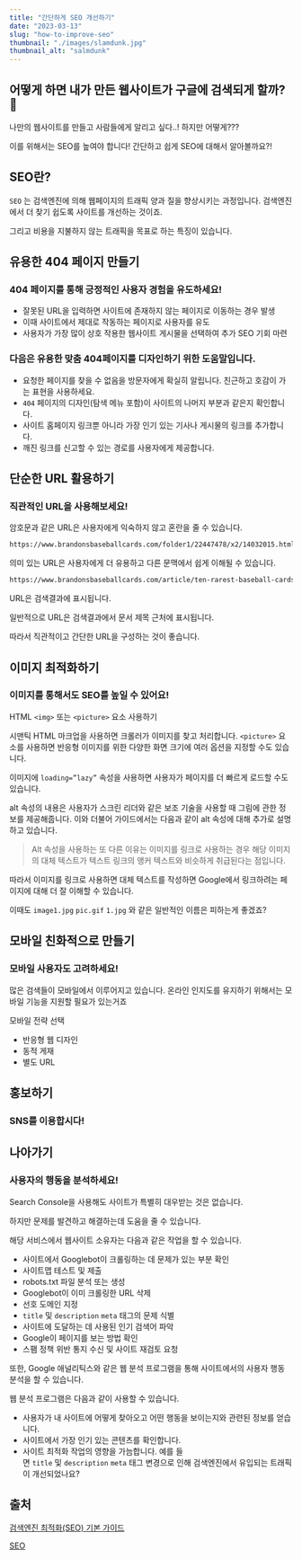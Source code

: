 ```yaml
---
title: "간단하게 SEO 개선하기"
date: "2023-03-13"
slug: "how-to-improve-seo"
thumbnail: "./images/slamdunk.jpg"
thumbnail_alt: "salmdunk"
---
```


## 어떻게 하면 내가 만든 웹사이트가 구글에 검색되게 할까?🤔

나만의 웹사이트를 만들고 사람들에게 알리고 싶다..! 하지만 어떻게???

이를 위해서는 SEO를 높여야 합니다! 간단하고 쉽게 SEO에 대해서 알아볼까요?!


## SEO란?
`SEO` 는 검색엔진에 의해 웹페이지의 트래픽 양과 질을 향상시키는 과정입니다. 검색엔진에서 더 찾기 쉽도록 사이트를 개선하는 것이죠.

그리고 비용을 지불하지 않는 트래픽을 목표로 하는 특징이 있습니다.

## 유용한 404 페이지 만들기

### 404 페이지를 통해 긍정적인 사용자 경험을 유도하세요!

- 잘못된 URL을 입력하면 사이트에 존재하지 않는 페이지로 이동하는 경우 발생
- 이때 사이트에서 제대로 작동하는 페이지로 사용자를 유도
- 사용자가 가장 많이 상호 작용한 웹사이트 게시물을 선택하여 추가 SEO 기회 마련

### 다음은 유용한 맞춤 404페이지를 디자인하기 위한 도움말입니다.

- 요청한 페이지를 찾을 수 없음을 방문자에게 확실히 알립니다. 친근하고 호감이 가는 표현을 사용하세요.
- `404` 페이지의 디자인(탐색 메뉴 포함)이 사이트의 나머지 부분과 같은지 확인합니다.
- 사이트 홈페이지 링크뿐 아니라 가장 인기 있는 기사나 게시물의 링크를 추가합니다.
- 깨진 링크를 신고할 수 있는 경로를 사용자에게 제공합니다.

## 단순한 URL 활용하기

### 직관적인 URL을 사용해보세요!

암호문과 같은 URL은 사용자에게 익숙하지 않고 혼란을 줄 수 있습니다.

```html
https://www.brandonsbaseballcards.com/folder1/22447478/x2/14032015.html
```

의미 있는 URL은 사용자에게 더 유용하고 다른 문맥에서 쉽게 이해될 수 있습니다.

```html
https://www.brandonsbaseballcards.com/article/ten-rarest-baseball-cards.html
```

URL은 검색결과에 표시됩니다.

일반적으로 URL은 검색결과에서 문서 제목 근처에 표시됩니다.

따라서 직관적이고 간단한 URL을 구성하는 것이 좋습니다.

## 이미지 최적화하기

### 이미지를 통해서도 SEO를 높일 수 있어요!

HTML `<img>` 또는 `<picture>` 요소 사용하기

시맨틱 HTML 마크업을 사용하면 크롤러가 이미지를 찾고 처리합니다. `<picture>` 요소를 사용하면 반응형 이미지를 위한 다양한 화면 크기에 여러 옵션을 지정할 수도 있습니다.

이미지에 `loading=”lazy”` 속성을 사용하면 사용자가 페이지를 더 빠르게 로드할 수도 있습니다.

alt 속성의 내용은 사용자가 스크린 리더와 같은 보조 기술을 사용할 때 그림에 관한 정보를 제공해줍니다. 이와 더불어 가이드에서는 다음과 같이 alt 속성에 대해 추가로 설명하고 있습니다.

> Alt 속성을 사용하는 또 다른 이유는 이미지를 링크로 사용하는 경우 해당 이미지의 대체 텍스트가 텍스트 링크의 앵커 텍스트와 비슷하게 취급된다는 점입니다.

따라서 이미지를 링크로 사용하면 대체 텍스트를 작성하면 Google에서 링크하려는 페이지에 대해 더 잘 이해할 수 있습니다.

이때도 `image1.jpg` `pic.gif` `1.jpg` 와 같은 일반적인 이름은 피하는게 좋겠죠?

## 모바일 친화적으로 만들기

### 모바일 사용자도 고려하세요!

많은 검색들이 모바일에서 이루어지고 있습니다. 온라인 인지도를 유지하기 위해서는 모바일 기능을 지원할 필요가 있는거죠

모바일 전략 선택
- 반응형 웹 디자인
- 동적 게재
- 별도 URL

## 홍보하기

### SNS를 이용합시다!

## 나아가기

### 사용자의 행동을 분석하세요!

Search Console을 사용해도 사이트가 특별히 대우받는 것은 없습니다.

하지만 문제를 발견하고 해결하는데 도움을 줄 수 있습니다.

해당 서비스에서 웹사이트 소유자는 다음과 같은 작업을 할 수 있습니다.

- 사이트에서 Googlebot이 크롤링하는 데 문제가 있는 부분 확인
- 사이트맵 테스트 및 제출
- robots.txt 파일 분석 또는 생성
- Googlebot이 이미 크롤링한 URL 삭제
- 선호 도메인 지정
- `title` 및 `description` `meta` 태그의 문제 식별
- 사이트에 도달하는 데 사용된 인기 검색어 파악
- Google이 페이지를 보는 방법 확인
- 스팸 정책 위반 통지 수신 및 사이트 재검토 요청

또한, Google 애널리틱스와 같은 웹 분석 프로그램을 통해 사이트에서의 사용자 행동 분석을 할 수 있습니다.

웹 분석 프로그램은 다음과 같이 사용할 수 있습니다.

- 사용자가 내 사이트에 어떻게 찾아오고 어떤 행동을 보이는지와 관련된 정보를 얻습니다.
- 사이트에서 가장 인기 있는 콘텐츠를 확인합니다.
- 사이트 최적화 작업의 영향을 가늠합니다. 예를 들면 `title` 및 `description` `meta` 태그 변경으로 인해 검색엔진에서 유입되는 트래픽이 개선되었나요?

## 출처

[검색엔진 최적화(SEO) 기본 가이드](https://developers.google.com/search/docs/fundamentals/seo-starter-guide?hl=ko)

[SEO](https://developer.mozilla.org/ko/docs/Glossary/SEO)
